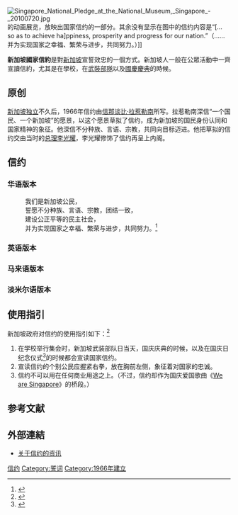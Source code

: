 [[File:Singapore_National_Pledge_at_the_National_Museum,_Singapore_-_20100720.jpg|thumb]]的动画展览，放映出国家信约的一部分。其余没有显示在图中的信约内容是“[... so as to achieve ha]ppiness, prosperity and progress for our nation.”（……并为实现国家之幸福、繁荣与进步，共同努力。）]]

'''新加坡國家信約'''是對[[新加坡|新加坡]]宣誓效忠的一個方式。新加坡人一般在公眾活動中一齊宣讀信約，尤其是在學校，在[[新加坡武裝部隊|武裝部隊]]以及[[新加坡國慶慶典|國慶慶典]]的時候。

== 原创 ==
[[新加坡历史|新加坡独立]]不久后，1966年信约由[[信那谈比·拉惹勒南|信那谈比·拉惹勒南]]所写。拉惹勒南深信“一个国民、一个新加坡”的愿景，以这个愿景草拟了信约，成为新加坡的国民身份认同和国家精神的象征。他深信不分种族、言语、宗教，共同向目标迈进。他把草拟的信约交由当时的[[新加坡总理|总理]][[李光耀|李光耀]]，李光耀修饰了信约再呈上内阁。

== 信约 ==
=== 华语版本 ===
:我们是新加坡公民，
:誓愿不分种族、言语、宗教，团结一致，
:建设公正平等的民主社会，
:并为实现国家之幸福、繁荣与进步，共同努力。<ref>{{zh-sg}}{{cite news | author = 殷红霞 | title = “对新加坡公民信约的再认识” | url = http://www.zaobao.com.sg/special/report/singapore/ndp2009/story20090826-99319 | publisher = [[联合早报|联合早报]] date = 2009-08-26 | accessdate = 2017-05-06 | quote = 首先，它是一种行为准则。 | archive-date = 2019-06-10 | archive-url = https://web.archive.org/web/20190610153606/https://www.zaobao.com.sg/special/report/singapore/ndp2009/story20090826-99319 | dead-url = no }}</ref>

=== 英语版本 ===
{{lang|en|
:We, the citizens of Singapore,
:pledge ourselves as one united people,
:regardless of race, language or religion,
:to build a democratic society
:based on justice and equality
:so as to achieve happiness, prosperity and
:progress for our nation.
}}

=== 马来语版本 ===
{{lang|ms|
:Kami, warganegara Singapura, 
:sebagai rakyat yang bersatu padu,
:tidak kira apa bangsa, bahasa, atau agama,
:berikrar untuk membina suatu masyarakat yang demokratik, 
:berdasarkan kepada keadilan dan persamaan 
:untuk mencapai kebahagiaan,
:kemakmuran dan kemajuan bagi negara kami.
}}

=== 淡米尔语版本 ===
{{lang|ta|
:சிங்கப்பூர் குடிமக்களாகிய நாம் இனம்,மொழி,மதம்
:ஆகிய வேற்றுமைகளை மறந்து ஒன்றுபட்டு,நம் நாடு
:மகிழ்ச்சி,வளம்,முன்னேற்றம் ஆகியவற்றை அடையும்
:வண்ணம் சமத்துவத்தையும்,நீதியையும் 
:அடிபடையாக கொன்ட ஐனாயக
:சமுதாயத்தை உருவாக்குவதற்கு
:உறுதி மேற்கொள்வோம்!
}}

== 使用指引 ==
新加坡政府对信约的使用指引如下：<ref>{{cite web |url=http://www.nhb.gov.sg/resources/national-symbols/national-pledge |title=存档副本 |accessdate=2015-08-16 |deadurl=yes |archiveurl=https://web.archive.org/web/20151022054720/http://www.nhb.gov.sg/resources/national-symbols/national-pledge |archivedate=2015-10-22 }}</ref>

#在学校举行集会时，新加坡武装部队日当天，国庆庆典的时候，以及在国庆日纪念仪式<ref>{{zh-sg}}{{cite news | author = 叶靖斯 | title = “新闻背景：新加坡为李光耀举行国葬” | url = http://www.bbc.com/zhongwen/simp/world/2015/03/150328_singapore_lee_funeral_details | publisher = [[]] | date = 2015-03-28 | accessdate = 2017-05-06 | quote = 葬礼现场宣读《新加坡国家信约》（Singapore National Pledge），并唱国歌 | archive-date = 2019-06-28 | archive-url = https://web.archive.org/web/20190628221428/https://www.bbc.com/zhongwen/simp/world/2015/03/150328_singapore_lee_funeral_details | dead-url = no }}</ref>的时候都会宣读国家信约。
#宣读信约的个别公民应握紧右拳，放在胸前左侧，象征着对国家的忠诚。
#信约不可以用在任何商业用途之上。（不过，信约却作为国庆爱国歌曲《[[We_are_Singapore|We are Singapore]]》的桥段。）

== 参考文献 ==
{{Reflist}}

== 外部連結 ==
* [https://web.archive.org/web/20151022054720/http://www.nhb.gov.sg/resources/national-symbols/national-pledge 关于信约的资讯]

{{新加坡話題}}
{{新加坡国家象征}}

[[Category:新加坡国家象征|信约]]
[[Category:誓词|Category:誓词]]
[[Category:1966年建立|Category:1966年建立]]